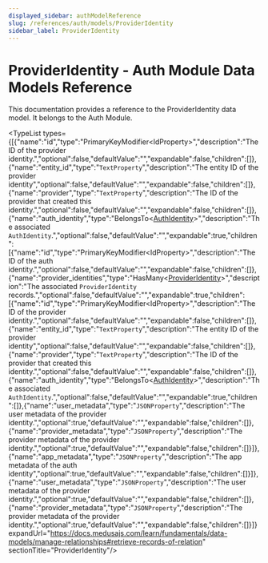 ```yaml
---
displayed_sidebar: authModelReference
slug: /references/auth/models/ProviderIdentity
sidebar_label: ProviderIdentity
---
```



# ProviderIdentity - Auth Module Data Models Reference

This documentation provides a reference to the ProviderIdentity data model. It belongs to the Auth Module.

<SourceCodeLink link="https://github.com/medusajs/medusa/blob/0c698194ea8706ccde00f25fd231e9b4ef8ccbe1/packages/modules/auth/src/models/provider-identity.ts#L4" />

<TypeList types={[{"name":"id","type":"PrimaryKeyModifier&#60;IdProperty&#62;","description":"The ID of the provider identity.","optional":false,"defaultValue":"","expandable":false,"children":[]},{"name":"entity_id","type":"`TextProperty`","description":"The entity ID of the provider identity","optional":false,"defaultValue":"","expandable":false,"children":[]},{"name":"provider","type":"`TextProperty`","description":"The ID of the provider that created this identity.","optional":false,"defaultValue":"","expandable":false,"children":[]},{"name":"auth_identity","type":"BelongsTo&#60;[AuthIdentity](../auth_models.AuthIdentity/page.mdx)&#62;","description":"The associated `AuthIdentity`.","optional":false,"defaultValue":"","expandable":true,"children":[{"name":"id","type":"PrimaryKeyModifier&#60;IdProperty&#62;","description":"The ID of the auth identity.","optional":false,"defaultValue":"","expandable":false,"children":[]},{"name":"provider_identities","type":"HasMany&#60;[ProviderIdentity](./page.mdx)&#62;","description":"The associated `ProviderIdentity` records.","optional":false,"defaultValue":"","expandable":true,"children":[{"name":"id","type":"PrimaryKeyModifier&#60;IdProperty&#62;","description":"The ID of the provider identity.","optional":false,"defaultValue":"","expandable":false,"children":[]},{"name":"entity_id","type":"`TextProperty`","description":"The entity ID of the provider identity","optional":false,"defaultValue":"","expandable":false,"children":[]},{"name":"provider","type":"`TextProperty`","description":"The ID of the provider that created this identity.","optional":false,"defaultValue":"","expandable":false,"children":[]},{"name":"auth_identity","type":"BelongsTo&#60;[AuthIdentity](../auth_models.AuthIdentity/page.mdx)&#62;","description":"The associated `AuthIdentity`.","optional":false,"defaultValue":"","expandable":true,"children":[]},{"name":"user_metadata","type":"`JSONProperty`","description":"The user metadata of the provider identity.","optional":true,"defaultValue":"","expandable":false,"children":[]},{"name":"provider_metadata","type":"`JSONProperty`","description":"The provider metadata of the provider identity.","optional":true,"defaultValue":"","expandable":false,"children":[]}]},{"name":"app_metadata","type":"`JSONProperty`","description":"The app metadata of the auth identity","optional":true,"defaultValue":"","expandable":false,"children":[]}]},{"name":"user_metadata","type":"`JSONProperty`","description":"The user metadata of the provider identity.","optional":true,"defaultValue":"","expandable":false,"children":[]},{"name":"provider_metadata","type":"`JSONProperty`","description":"The provider metadata of the provider identity.","optional":true,"defaultValue":"","expandable":false,"children":[]}]} expandUrl="https://docs.medusajs.com/learn/fundamentals/data-models/manage-relationships#retrieve-records-of-relation" sectionTitle="ProviderIdentity"/>
